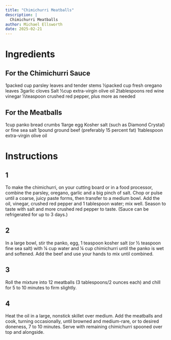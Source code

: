 ```yaml
---
title: "Chimichurri Meatballs"
description: |
  Chimichurri Meatballs
author: Michael Ellsworth
date: 2025-02-21
---
```


# Ingredients
## For the Chimichurri Sauce
1packed cup parsley leaves and tender stems
½packed cup fresh oregano leaves
3garlic cloves
Salt
½cup extra-virgin olive oil
2tablespoons red wine vinegar
½teaspoon crushed red pepper, plus more as needed

## For the Meatballs
1cup panko bread crumbs
1large egg
Kosher salt (such as Diamond Crystal) or fine sea salt
1pound ground beef (preferably 15 percent fat)
1tablespoon extra-virgin olive oil

# Instructions
## 1
To make the chimichurri, on your cutting board or in a food processor, combine the parsley, oregano, garlic and a big pinch of salt. Chop or pulse until a coarse, juicy paste forms, then transfer to a medium bowl. Add the oil, vinegar, crushed red pepper and 1 tablespoon water; mix well. Season to taste with salt and more crushed red pepper to taste. (Sauce can be refrigerated for up to 3 days.)

## 2
In a large bowl, stir the panko, egg, 1 teaspoon kosher salt (or ½ teaspoon fine sea salt) with ¼ cup water and ¼ cup chimichurri until the panko is wet and softened. Add the beef and use your hands to mix until combined.

## 3
Roll the mixture into 12 meatballs (3 tablespoons/2 ounces each) and chill for 5 to 10 minutes to firm slightly.

## 4
Heat the oil in a large, nonstick skillet over medium. Add the meatballs and cook, turning occasionally, until browned and medium-rare, or to desired doneness, 7 to 10 minutes. Serve with remaining chimichurri spooned over top and alongside.